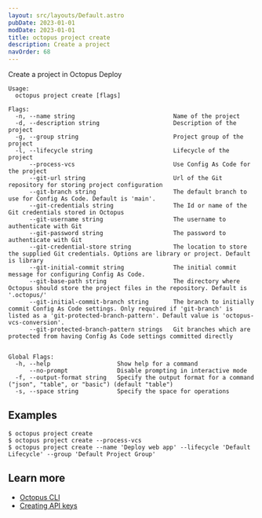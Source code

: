 ```yaml
---
layout: src/layouts/Default.astro
pubDate: 2023-01-01
modDate: 2023-01-01
title: octopus project create
description: Create a project
navOrder: 68
---
```


Create a project in Octopus Deploy

```
Usage:
  octopus project create [flags]

Flags:
  -n, --name string                            Name of the project
  -d, --description string                     Description of the project
  -g, --group string                           Project group of the project
  -l, --lifecycle string                       Lifecycle of the project
      --process-vcs                            Use Config As Code for the project
      --git-url string                         Url of the Git repository for storing project configuration
      --git-branch string                      The default branch to use for Config As Code. Default is 'main'.
      --git-credentials string                 The Id or name of the Git credentials stored in Octopus
      --git-username string                    The username to authenticate with Git
      --git-password string                    The password to authenticate with Git
      --git-credential-store string            The location to store the supplied Git credentials. Options are library or project. Default is library
      --git-initial-commit string              The initial commit message for configuring Config As Code.
      --git-base-path string                   The directory where Octopus should store the project files in the repository. Default is '.octopus/'
      --git-initial-commit-branch string       The branch to initially commit Config As Code settings. Only required if 'git-branch' is listed as a 'git-protected-branch-pattern'. Default value is 'octopus-vcs-conversion'.
      --git-protected-branch-pattern strings   Git branches which are protected from having Config As Code settings committed directly


Global Flags:
  -h, --help                   Show help for a command
      --no-prompt              Disable prompting in interactive mode
  -f, --output-format string   Specify the output format for a command ("json", "table", or "basic") (default "table")
  -s, --space string           Specify the space for operations

```

## Examples

<SamplesInstance />

```
$ octopus project create
$ octopus project create --process-vcs
$ octopus project create --name 'Deploy web app' --lifecycle 'Default Lifecycle' --group 'Default Project Group'
```

## Learn more

- [Octopus CLI](/docs/octopus-rest-api/cli)
- [Creating API keys](/docs/octopus-rest-api/how-to-create-an-api-key)